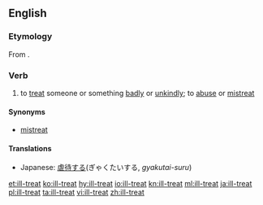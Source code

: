==English==

===Etymology===
From {{prefix|ill|treat|lang=en}}.

===Verb===
{{en-verb}}
# to [[treat]] someone or something [[badly]] or [[unkindly]]; to [[abuse]] or [[mistreat]]

====Synonyms====
*[[mistreat]]

====Translations====
{{trans-top|to treat someone badly}}
*Japanese: [[虐待する]](ぎゃくたいする, ''gyakutai-suru'')
{{trans-mid}}
{{trans-bottom}}

[[et:ill-treat]]
[[ko:ill-treat]]
[[hy:ill-treat]]
[[io:ill-treat]]
[[kn:ill-treat]]
[[ml:ill-treat]]
[[ja:ill-treat]]
[[pl:ill-treat]]
[[ta:ill-treat]]
[[vi:ill-treat]]
[[zh:ill-treat]]